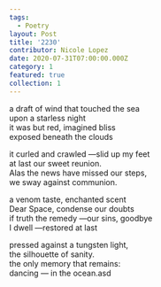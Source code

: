 ```yaml
---
tags:
  - Poetry
layout: Post
title: '2230'
contributor: Nicole Lopez
date: 2020-07-31T07:00:00.000Z
category: 1
featured: true
collection: 1
---
```


a draft of wind that touched the sea<br />upon a starless night<br />it was but red, imagined bliss<br />exposed beneath the clouds

it curled and crawled —slid up my feet<br />at last our sweet reunion.<br />Alas the news have missed our steps,<br />we sway against communion.

a venom taste, enchanted scent<br />Dear Space, condense our doubts<br />if truth the remedy —our sins, goodbye<br />I dwell —restored at last

pressed against a tungsten light,<br />the silhouette of sanity.<br />the only memory that remains:<br />dancing — in the ocean.asd
